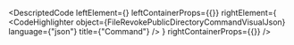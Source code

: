
<DescriptedCode
  leftElement={<FileRevokePublicDirectoryCommandDesc />}
  leftContainerProps={{}}
  rightElement={
    <CodeHighlighter
      object={FileRevokePublicDirectoryCommandVisualJson}
      language={"json"}
      title={"Command"}
    />
  }
  rightContainerProps={{}}
/>
